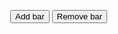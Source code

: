 <style>
  * {
    font-family: sans-serif;
  }
</style> 

<div id="plot" style="padding-left: 30px;">
</div>

<div style="padding-left: 30px;">
  <p></p>
  <button type="button" onclick="add()">Add bar</button>
  <button type="button" onclick="remove()">Remove bar</button>
</div>

<script src="https://cdn.jsdelivr.net/npm/d3@7"></script>
<script src="scripts/myscript.js"></script>
